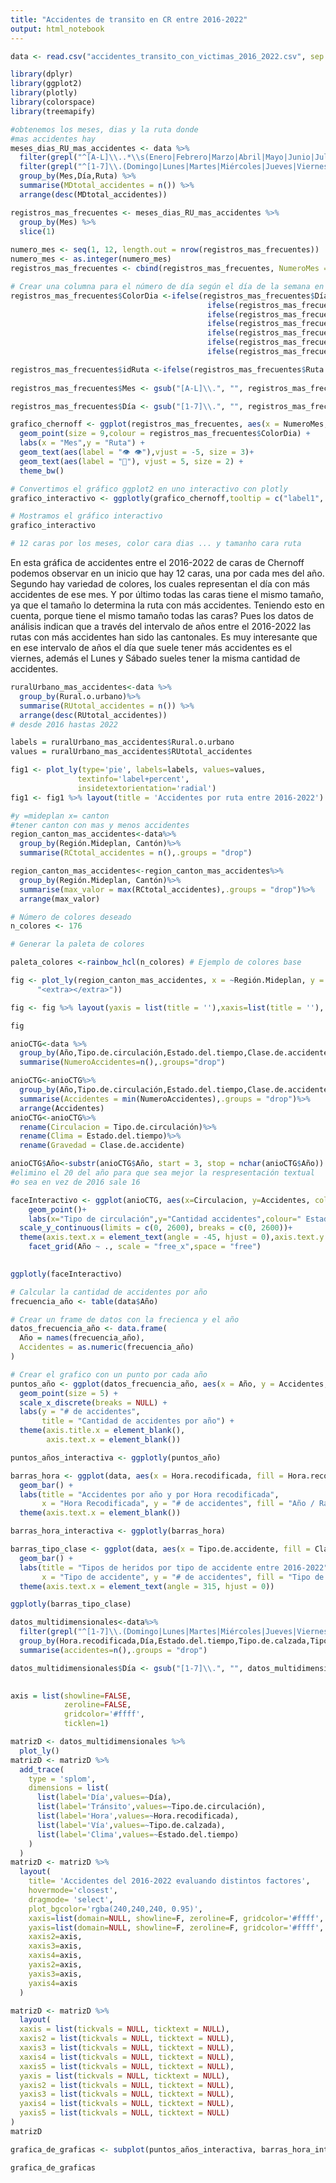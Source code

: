 ```yaml
---
title: "Accidentes de transito en CR entre 2016-2022"
output: html_notebook
---
```


```r
data <- read.csv("accidentes_transito_con_victimas_2016_2022.csv", sep = ";")
```

```r
library(dplyr)
library(ggplot2)
library(plotly)
library(colorspace)
library(treemapify)
```

```r
#obtenemos los meses, dias y la ruta donde
#mas accidentes hay
meses_dias_RU_mas_accidentes <- data %>%
  filter(grepl("^[A-L]\\..*\\s(Enero|Febrero|Marzo|Abril|Mayo|Junio|Julio|Agosto|Setiembre|Octubre|Noviembre|Diciembre)$", Mes)) %>%
  filter(grepl("^[1-7]\\.(Domingo|Lunes|Martes|Miércoles|Jueves|Viernes|Sábado)$", Día)) %>%
  group_by(Mes,Día,Ruta) %>%
  summarise(MDtotal_accidentes = n()) %>%
  arrange(desc(MDtotal_accidentes))

registros_mas_frecuentes <- meses_dias_RU_mas_accidentes %>%
  group_by(Mes) %>%
  slice(1)
  
numero_mes <- seq(1, 12, length.out = nrow(registros_mas_frecuentes))
numero_mes <- as.integer(numero_mes)
registros_mas_frecuentes <- cbind(registros_mas_frecuentes, NumeroMes = numero_mes)

# Crear una columna para el número de día según el día de la semana en registros_mas_frecuentes
registros_mas_frecuentes$ColorDia <-ifelse(registros_mas_frecuentes$Día == "1.Domingo", "blue",
                                            ifelse(registros_mas_frecuentes$Día == "2.Lunes", "red",
                                            ifelse(registros_mas_frecuentes$Día == "3.Martes", "yellow",
                                            ifelse(registros_mas_frecuentes$Día == "4.Miércoles", "cyan",
                                            ifelse(registros_mas_frecuentes$Día == "5.Jueves", "darkgreen",
                                            ifelse(registros_mas_frecuentes$Día == "6.Viernes", "brown",
                                            ifelse(registros_mas_frecuentes$Día == "7.Sábado", "black", NA)))))))

registros_mas_frecuentes$idRuta <-ifelse(registros_mas_frecuentes$Ruta == "Cantonal", 1)
                                          
registros_mas_frecuentes$Mes <- gsub("[A-L]\\.", "", registros_mas_frecuentes$Mes)

registros_mas_frecuentes$Día <- gsub("[1-7]\\.", "", registros_mas_frecuentes$Día)

```

```r
grafico_chernoff <- ggplot(registros_mas_frecuentes, aes(x = NumeroMes, y = idRuta,label1 = Mes,label2 = Ruta,label3 = Día)) +
  geom_point(size = 9,colour = registros_mas_frecuentes$ColorDia) +
  labs(x = "Mes",y = "Ruta") +
  geom_text(aes(label = "👁️ 👁️"),vjust = -5, size = 3)+  
  geom_text(aes(label = "👄"), vjust = 5, size = 2) +
  theme_bw()

# Convertimos el gráfico ggplot2 en uno interactivo con plotly
grafico_interactivo <- ggplotly(grafico_chernoff,tooltip = c("label1", "label2", "label3"))

# Mostramos el gráfico interactivo
grafico_interactivo

# 12 caras por los meses, color cara dias ... y tamanho cara ruta
```
En esta gráfica de accidentes entre el 2016-2022 de caras de Chernoff podemos observar en un inicio que hay 12 caras, una por cada mes del año. Segundo hay variedad de colores, los cuales representan el día con más accidentes de ese mes. Y por último todas las caras tiene el mismo tamaño, ya que el tamaño lo determina la ruta con más accidentes. Teniendo esto en cuenta, porque tiene el mismo tamaño todas las caras? Pues los datos de análisis indican que a través del intervalo de años entre el 2016-2022 las rutas con más accidentes han sido las cantonales. Es muy interesante que en ese intervalo de años el día que suele tener más accidentes es el viernes, además el Lunes y Sábado sueles tener la misma cantidad de accidentes.
```r
ruralUrbano_mas_accidentes<-data %>%
  group_by(Rural.o.urbano)%>%
  summarise(RUtotal_accidentes = n()) %>%
  arrange(desc(RUtotal_accidentes))
# desde 2016 hastas 2022
```

```r
labels = ruralUrbano_mas_accidentes$Rural.o.urbano
values = ruralUrbano_mas_accidentes$RUtotal_accidentes

fig1 <- plot_ly(type='pie', labels=labels, values=values, 
               textinfo='label+percent',
               insidetextorientation='radial')
fig1 <- fig1 %>% layout(title = 'Accidentes por ruta entre 2016-2022')

```

```r
#y =mideplan x= canton
#tener canton con mas y menos accidentes
region_canton_mas_accidentes<-data%>%
  group_by(Región.Mideplan, Cantón)%>%
  summarise(RCtotal_accidentes = n(),.groups = "drop")

region_canton_mas_accidentes<-region_canton_mas_accidentes%>%
  group_by(Región.Mideplan, Cantón)%>%
  summarise(max_valor = max(RCtotal_accidentes),.groups = "drop")%>%
  arrange(max_valor)

# Número de colores deseado
n_colores <- 176

# Generar la paleta de colores

paleta_colores <-rainbow_hcl(n_colores) # Ejemplo de colores base
```

```r

fig <- plot_ly(region_canton_mas_accidentes, x = ~Región.Mideplan, y = ~max_valor, marker = list(color=paleta_colores) , type = 'bar',hovertemplate = ~paste("Región: ", Región.Mideplan, "<br>Cantón: ", Cantón, "<br>Valor: ", max_valor,
      "<extra></extra>"))

fig <- fig %>% layout(yaxis = list(title = ''),xaxis=list(title = ''), barmode = 'stack')

fig
```

```r
anioCTG<-data %>%
  group_by(Año,Tipo.de.circulación,Estado.del.tiempo,Clase.de.accidente) %>%
  summarise(NumeroAccidentes=n(),.groups="drop")

anioCTG<-anioCTG%>%
  group_by(Año,Tipo.de.circulación,Estado.del.tiempo,Clase.de.accidente)%>%
  summarise(Accidentes = min(NumeroAccidentes),.groups = "drop")%>%
  arrange(Accidentes)
anioCTG<-anioCTG%>%
  rename(Circulacion = Tipo.de.circulación)%>%
  rename(Clima = Estado.del.tiempo)%>%
  rename(Gravedad = Clase.de.accidente)

anioCTG$Año<-substr(anioCTG$Año, start = 3, stop = nchar(anioCTG$Año))
#elimino el 20 del año para que sea mejor la respresentación textual
#o sea en vez de 2016 sale 16
```

```r
faceInteractivo <- ggplot(anioCTG, aes(x=Circulacion, y=Accidentes, color=Clima, group=Gravedad)) +
    geom_point()+
    labs(x="Tipo de circulación",y="Cantidad accidentes",colour=" Estado del clima")+
  scale_y_continuous(limits = c(0, 2600), breaks = c(0, 2600))+
  theme(axis.text.x = element_text(angle = -45, hjust = 0),axis.text.y = element_text(angle=12))+
    facet_grid(Año ~ ., scale = "free_x",space = "free")
    

ggplotly(faceInteractivo)
```

```r
# Calcular la cantidad de accidentes por año
frecuencia_año <- table(data$Año)

# Crear un frame de datos con la frecienca y el año
datos_frecuencia_año <- data.frame(
  Año = names(frecuencia_año),
  Accidentes = as.numeric(frecuencia_año)
)

# Crear el grafico con un punto por cada año
puntos_año <- ggplot(datos_frecuencia_año, aes(x = Año, y = Accidentes, color = Año)) +
  geom_point(size = 5) +
  scale_x_discrete(breaks = NULL) +
  labs(y = "# de accidentes", 
       title = "Cantidad de accidentes por año") +
  theme(axis.title.x = element_blank(),
        axis.text.x = element_blank())

puntos_años_interactiva <- ggplotly(puntos_año)
```

```r
barras_hora <- ggplot(data, aes(x = Hora.recodificada, fill = Hora.recodificada)) +
  geom_bar() +
  labs(title = "Accidentes por año y por Hora recodificada",
       x = "Hora Recodificada", y = "# de accidentes", fill = "Año / Rango horario") +
  theme(axis.text.x = element_blank())

barras_hora_interactiva <- ggplotly(barras_hora)
```

```r
barras_tipo_clase <- ggplot(data, aes(x = Tipo.de.accidente, fill = Clase.de.accidente)) +
  geom_bar() +
  labs(title = "Tipos de heridos por tipo de accidente entre 2016-2022",
       x = "Tipo de accidente", y = "# de accidentes", fill = "Tipo de heridos") +
  theme(axis.text.x = element_text(angle = 315, hjust = 0))

ggplotly(barras_tipo_clase)
```

```r
datos_multidimensionales<-data%>%
  filter(grepl("^[1-7]\\.(Domingo|Lunes|Martes|Miércoles|Jueves|Viernes|Sábado)$", Día)) %>%
  group_by(Hora.recodificada,Día,Estado.del.tiempo,Tipo.de.calzada,Tipo.de.circulación)%>%
  summarise(accidentes=n(),.groups = "drop")

datos_multidimensionales$Día <- gsub("[1-7]\\.", "", datos_multidimensionales$Día)
  
```


```r
axis = list(showline=FALSE,
            zeroline=FALSE,
            gridcolor='#ffff',
            ticklen=1)

matrizD <- datos_multidimensionales %>%
  plot_ly() 
matrizD <- matrizD %>%
  add_trace(
    type = 'splom',
    dimensions = list(
      list(label='Día',values=~Día),
      list(label='Tránsito',values=~Tipo.de.circulación),
      list(label='Hora',values=~Hora.recodificada),
      list(label='Vía',values=~Tipo.de.calzada),
      list(label='Clima',values=~Estado.del.tiempo)
    )
  )
matrizD <- matrizD %>%
  layout(
    title= 'Accidentes del 2016-2022 evaluando distintos factores',
    hovermode='closest',
    dragmode= 'select',
    plot_bgcolor='rgba(240,240,240, 0.95)',
    xaxis=list(domain=NULL, showline=F, zeroline=F, gridcolor='#ffff', ticklen=4),
    yaxis=list(domain=NULL, showline=F, zeroline=F, gridcolor='#ffff', ticklen=4),
    xaxis2=axis,
    xaxis3=axis,
    xaxis4=axis,
    yaxis2=axis,
    yaxis3=axis,
    yaxis4=axis
  )

matrizD <- matrizD %>%
  layout(
  xaxis = list(tickvals = NULL, ticktext = NULL),
  xaxis2 = list(tickvals = NULL, ticktext = NULL),
  xaxis3 = list(tickvals = NULL, ticktext = NULL),
  xaxis4 = list(tickvals = NULL, ticktext = NULL),
  xaxis5 = list(tickvals = NULL, ticktext = NULL),
  yaxis = list(tickvals = NULL, ticktext = NULL),
  yaxis2 = list(tickvals = NULL, ticktext = NULL),
  yaxis3 = list(tickvals = NULL, ticktext = NULL),
  yaxis4 = list(tickvals = NULL, ticktext = NULL),
  yaxis5 = list(tickvals = NULL, ticktext = NULL)
)
matrizD


```

```r
grafica_de_graficas <- subplot(puntos_años_interactiva, barras_hora_interactiva, nrows = 2)

grafica_de_graficas
```